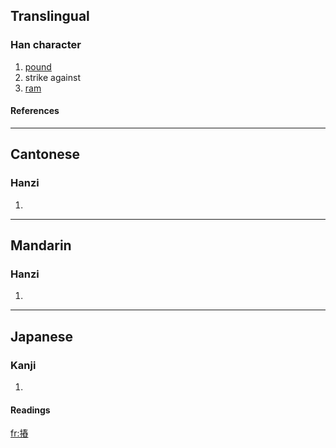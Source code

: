 ==Translingual==
===Han character===
{{Han char|rn=64|rad=手|as=11|sn=14|four=|canj=手手大X (QQKX)}}
# [[pound]]
# strike against
# [[ram]]
====References====
{{Han ref|kx=0449.150|dkj=12565|dj=0800.010|hdz=31941.080|uh=644F|ud=25679}}
{{rfc-auto}}
----
==Cantonese==
===Hanzi===
{{yue-hanzi|jyut=}}
# {{defn|Cantonese}}

----
==Mandarin==
===Hanzi===
{{cmn-hanzi|pin=[[chōng]] (chong1), [[zhé]] (zhe2)|wg=ch'ung<sup>1</sup>, che<sup>2</sup>}}
# {{defn|Mandarin}}

----
==Japanese==
===Kanji===
{{ja-kanji|grade=|rs=手11}}
# {{defn|Japanese}} 
====Readings====
{{ja-readings|on=[[しょう]] (shō), [[しゅ]] (shu)|kun=[[つく]] (tsuku)}}

[[fr:摏]]